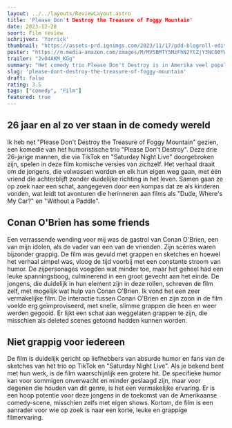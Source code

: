 ```yaml
---
layout: ../../layouts/ReviewLayout.astro
title: 'Please Don't Destroy the Treasure of Foggy Mountain'
date: 2023-12-28
soort: Film review
schrijver: 'Yorrick'
thumbnail: "https://assets-prd.ignimgs.com/2023/11/17/pdd-blogroll-edit-1700253605729.jpeg"
poster: "https://m.media-amazon.com/images/M/MV5BMTY5MzFhN2YtZjY3NC00YWIwLTkwNDQtZWNkODI0YmNmZDljXkEyXkFqcGdeQXVyNDc5NDc2Nw@@._V1_.jpg"
trailer: "2vO4AKM_KGg"
summary: "Het comedy trio Please Don't Destroy is in Amerika veel populariteit aan het winnen en deze film toont perfect aan waarom. Hoewel het verhaal miscchien wat aan de simpele kant is, zijn de comedysketches en moppen er wel in overvloed wat zorgt voor een zeer amusante en grappige film met als kers op de taart Conon O Brien als plezante verrassing!"
slug: 'please-dont-destroy-the-treasure-of-foggy-mountain'
draft: false
rating: 3.5
tags: ["comedy", "Film"]
featured: true
---
```

## 26 jaar en al zo ver staan in de comedy wereld

Ik heb net "Please Don't Destroy the Treasure of Foggy Mountain" gezien, een komedie van het humoristische trio "Please Don't Destroy". Deze drie 26-jarige mannen, die via TikTok en "Saturday Night Live" doorgebroken zijn, spelen in deze film komische versies van zichzelf. Het verhaal draait om de jongens, die volwassen worden en elk hun eigen weg gaan, met één vriend die achterblijft zonder duidelijke richting in het leven. Samen gaan ze op zoek naar een schat, aangegeven door een kompas dat ze als kinderen vonden, wat leidt tot avonturen die herinneren aan films als "Dude, Where's My Car?" en "Without a Paddle". 

## Conan O'Brien has some friends

Een verrassende wending voor mij was de gastrol van Conan O'Brien, een van mijn idolen, als de vader van een van de vrienden. Zijn scènes waren bijzonder grappig. De film was gevuld met grappen en sketches en hoewel het verhaal simpel was, vloog de tijd voorbij met een constante stroom van humor. De zijpersonages voegden wat minder toe, maar het geheel had een leuke spanningsboog, culminerend in een groot gevecht aan het einde. De jongens, die duidelijk in hun element zijn in deze rollen, schreven de film zelf, met mogelijk wat hulp van Conan O'Brien. Ik vond het een zeer vermakelijke film. De interactie tussen Conan O'Brien en zijn zoon in de film voelde erg geïmproviseerd, met snelle, slimme grappen die heen en weer werden gegooid. Er lijkt een schat aan weggelaten grappen te zijn, die misschien als deleted scenes getoond hadden kunnen worden. 

## Niet grappig voor iedereen

De film is duidelijk gericht op liefhebbers van absurde humor en fans van de sketches van het trio op TikTok en "Saturday Night Live". Als je bekend bent met hun werk, is de film waarschijnlijk een grotere hit. De specifieke humor kan voor sommigen onverwacht en minder geslaagd zijn, maar voor degenen die houden van dit genre, is het een vermakelijke ervaring. Er is een hoop potentie voor deze jongens in de toekomst van de Amerikaanse comedy-scene, misschien zelfs met eigen shows. Kortom, de film is een aanrader voor wie op zoek is naar een korte, leuke en grappige filmervaring.
